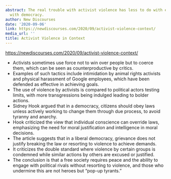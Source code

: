 ```yaml
---
abstract: The real trouble with activist violence has less to do with efficacy than
  with democracy.
author: New Discourses
date: '2020-09-06'
link: https://newdiscourses.com/2020/09/activist-violence-context/
media_url: ''
title: Activist Violence in Context
---
```

<https://newdiscourses.com/2020/09/activist-violence-context/>

- Activists sometimes use force not to win over people but to coerce them, which can be seen as counterproductive by critics.
- Examples of such tactics include intimidation by animal rights activists and physical harassment of Google employees, which have been defended as effective in achieving goals.
- The use of violence by activists is compared to political actors testing limits, with more transgressions being indulged leading to bolder actions.
- Sidney Hook argued that in a democracy, citizens should obey laws unless actively working to change them through due process, to avoid tyranny and anarchy.
- Hook criticized the view that individual conscience can override laws, emphasizing the need for moral justification and intelligence in moral decisions.
- The article suggests that in a liberal democracy, grievance does not justify breaking the law or resorting to violence to achieve demands.
- It criticizes the double standard where violence by certain groups is condemned while similar actions by others are excused or justified.
- The conclusion is that a free society requires peace and the ability to engage with political rivals without resorting to violence, and those who undermine this are not heroes but "pop-up tyrants."